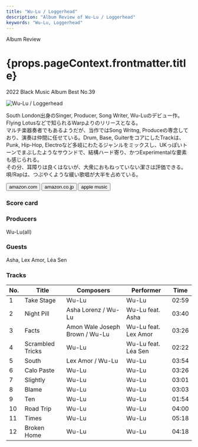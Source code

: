 ```yaml
---
title: "Wu-Lu / Loggerhead"
description: "Album Review of Wu-Lu / Loggerhead"
keywords: "Wu-Lu, Loggerhead"
---
```





<p className="largeP">Album Review</p>
<h1 className="h1--no--margin">{props.pageContext.frontmatter.title}</h1>
<p className="largeP">
  <Link to="/best50/2022/">2022 Black Music Album Best No.39</Link>
</p>

<Row  className="image-card-group">
	<Column colMd={3} colLg={4} noGutterMdLeft="">
       <ImageCard>

![Wu-Lu / Loggerhead](../../images/cd/wu-lu1L.jpg)

</ImageCard>
	</Column>
	<Column colMd={4} colLg={8} noGutterMdLeft="">
		<p>
			South London出身のSinger, Producer, Song Writer, Wu-Luのデビュー作。Flying Lotusなどで知られるWarpよりのリリースとなる。
			<br/>マルチ楽器奏者でもあるようだが、当作ではSong Writng, Produceの専念しており、演奏は仲間に任せている。Drum, Base, GuiterをコアにしたTrackは、Punk, Hip-Hop, Electroなど多岐にわたるジャンルをミックスし、UKっぽいトーンでまぶしたようなサウンドで、結構ハード寄り、かつExperimentalな要素も感じられる。
			<br/>その分、耳障りは良くはないが、大衆におもねっていない潔さは評価できる。
			<br/>唄/Rapは、つぶやくような緩い歌唱が大半を占めている。
		</p>
		<div>
		  <Button className="button-right-mergin"  href="https://amzn.to/3XqK8sL" renderIcon={ArrowUpRight} size='sm' kind='primary'>
  	    amazon.com
  	  </Button>
  	  <Button className="button-right-mergin"  href="https://amzn.to/3XqK8sL" renderIcon={ArrowUpRight} size='sm' kind='secondary'>
  	    amazon.co.jp
  	  </Button>
			<Button className="button-right-mergin"  href="https://apple.co/44lVzUV" renderIcon={ArrowUpRight} size='sm' kind='tertiary'>
  	    apple music
  	  </Button>
			<AdvJS2/>
		</div>
	</Column>
</Row>
<Row >
	<Column colMd={4} colLg={4} noGutterMdLeft="">
		<div>
		  <h3>Score card</h3>
		  <SliderJS1 value="2" />
		  <SliderJS2 value="1" />
			<SliderJS3 value="3" />
		  <SliderJS4 value="8" />
		</div>
</Column>
<Column colMd={8} colLg={8} noGutterMdLeft="">
	<div>
		<h3>Producers</h3>
		<p>
			Wu-Lu(all)
		</p>
		<h3>Guests</h3>
		<p>
			Asha, Lex Amor, Léa Sen
		</p>
	</div>
</Column>
</Row>

<h3>Tracks</h3>

| No. | Title            | Composers                      | Performer            | Time  |
| --- | ---------------- | ------------------------------ | -------------------- | ----- |
| 1   | Take Stage       | Wu-Lu                          | Wu-Lu                | 02:59 |
| 2   | Night Pill       | Asha Lorenz / Wu-Lu            | Wu-Lu feat. Asha     | 03:40 |
| 3   | Facts            | Amon Wale Joseph Brown / Wu-Lu | Wu-Lu feat. Lex Amor | 03:26 |
| 4   | Scrambled Tricks | Wu-Lu                          | Wu-Lu feat. Léa Sen  | 02:22 |
| 5   | South            | Lex Amor / Wu-Lu               | Wu-Lu                | 03:54 |
| 6   | Calo Paste       | Wu-Lu                          | Wu-Lu                | 03:26 |
| 7   | Slightly         | Wu-Lu                          | Wu-Lu                | 03:01 |
| 8   | Blame            | Wu-Lu                          | Wu-Lu                | 03:03 |
| 9   | Ten              | Wu-Lu                          | Wu-Lu                | 01:54 |
| 10  | Road Trip        | Wu-Lu                          | Wu-Lu                | 04:00 |
| 11  | Times            | Wu-Lu                          | Wu-Lu                | 05:18 |
| 12  | Broken Home      | Wu-Lu                          | Wu-Lu                | 04:18 |

<AdvJS3 />
